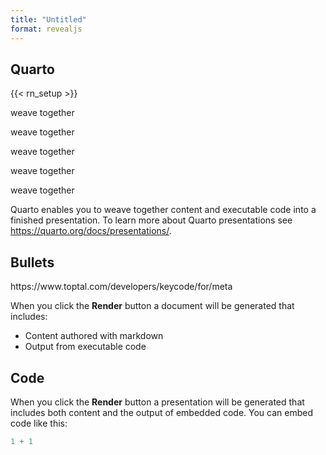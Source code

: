 ```yaml
---
title: "Untitled"
format: revealjs
---
```


## Quarto

{{< rn_setup >}}

[weave together]{.rn rn-color="red" rn-type="box" rn-index=1 rn-animationDuration=2000}

[weave together]{.rn rn-color="red" rn-type="box" rn-strokeWidth=4 rn-animate=false}

[weave together]{.rn rn-color="red" rn-type="box" rn-index=2}

[weave together]{.rn rn-color="yellow" rn-type="box" rn-index=3}

[weave together]{.rn rn-color="green" rn-type="box" rn-index=4}


Quarto enables you to [weave together]{.rn rn-color="red" rn-type="box" rn-index=1} content and executable code into a finished presentation. To learn more about Quarto presentations see [<https://quarto.org/docs/presentations/>]{.rn rn-color=blue rn-type="underline" rn-index=1}.

## Bullets

https://www.toptal.com/developers/keycode/for/meta

[When you click the **Render** button a document will be generated that includes:]{.rn rn-color="green" rn-type="highlight"}

-   Content authored with markdown
-   Output from executable code

## Code

[When you click the **Render** button a presentation will be generated that includes both content and the output of embedded code. You can embed code like this:]{.rn type="highlight" rn-multiline=true rn-iterations=1}

```r
1 + 1
```

